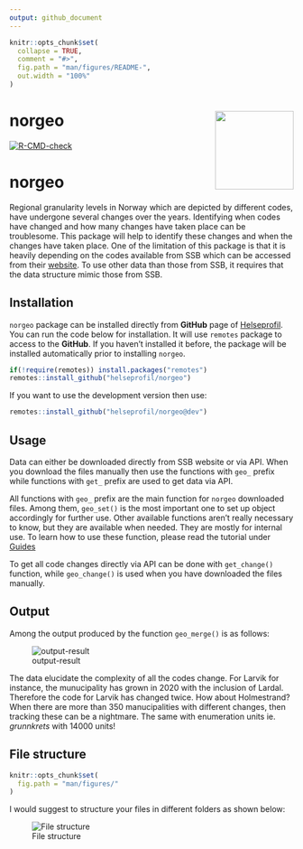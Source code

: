 ```yaml
---
output: github_document
---
```


```r
knitr::opts_chunk$set(
  collapse = TRUE,
  comment = "#>",
  fig.path = "man/figures/README-",
  out.width = "100%"
)
```

# norgeo <img src='man/figures/logo.png' align="right" height="139" />

<!-- badges: start -->
[![R-CMD-check](https://github.com/helseprofil/norgeo/workflows/R-CMD-check/badge.svg)](https://github.com/helseprofil/norgeo/actions)
<!-- badges: end -->

# norgeo

Regional granularity levels in Norway which are depicted by different codes, have
undergone several changes over the years. Identifying when codes have changed
and how many changes have taken place can be troublesome. This package will help
to identify these changes and when the changes have taken place. One of the
limitation of this package is that it is heavily depending on the codes
available from SSB which can be accessed from their
[website](https://www.ssb.no/befolkning/artikler-og-publikasjoner/regionale-endringer-2020).
To use other data than those from SSB, it requires that the data structure mimic those from SSB.

## Installation

`norgeo` package can be installed directly from **GitHub** page of
[Helseprofil](https://github.com/helseprofil). You can run the code below for
installation. It will use `remotes` package to access to the **GitHub**. If you
haven't installed it before, the package will be installed automatically prior
to installing `norgeo`.

``` r
if(!require(remotes)) install.packages("remotes")
remotes::install_github("helseprofil/norgeo")
```

If you want to use the development version then use:

```r
remotes::install_github("helseprofil/norgeo@dev")
```


## Usage

Data can either be downloaded directly from SSB website or via API. When you download the files manually then use the functions with `geo_` prefix while functions with `get_` prefix are used to get data via API. 

All functions with `geo_` prefix are the main function for `norgeo` downloaded files. Among them, `geo_set()` is the most important
one to set up object accordingly for further use. Other available functions aren't really necessary to know, but they are available when needed. They are mostly for internal use. To learn how to use these function, please read the tutorial under [Guides](https://helseprofil.github.io/norgeo/articles/use-api.html)

To get all code changes directly via API can be done with `get_change()` function, while `geo_change()` is used when you have downloaded the files manually. 

## Output

Among the output produced by the function `geo_merge()` is as follows:

![output-result](man/figures/kommune_merge.png)

The data elucidate the complexity of all the codes change. For Larvik for instance, the munucipality has grown in 2020
with the inclusion of Lardal. Therefore the code for Larvik has changed twice. How about Holmestrand? When there are more than 350 manucipalities with different changes, then tracking these can be a nightmare. The same with enumeration units ie. *grunnkrets* with 14000 units!

## File structure {#file-structure}

```r
knitr::opts_chunk$set(
  fig.path = "man/figures/"
)

```
I would suggest to structure your files in different folders as shown below:

![File structure](man/figures/geo_dir2.png)
